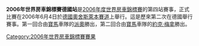 {{Unreferenced|time=2012-03-19T09:33:28+00:00 }} 

'''2006年世界房車錦標賽德國站'''是[[2006年度世界房車錦標賽|2006年度世界房車錦標賽]]的第四站賽事，正式比賽在2006年6月4日於[[德國|德國]][[奧舍斯萊本賽道|奧舍斯萊本賽道]]上舉行。這是歷來第二次在德國舉行賽事。第一回合由[[寶馬|寶馬]]車隊的[[派奧|派奧]]勝出，第二回合由[[寶馬|寶馬]]車隊的[[約克·梅拿|約克·梅拿]]勝出。

{{WTCC-stub}}

{{WTCC race
|Name_of_race=世界房車錦標賽德國站
|Year_of_race=2006
|Previous_race_in_season=[[2006年世界房車錦標賽英國站|2006年世界房車錦標賽英國站]]
|Next_race_in_season=[[2006年世界房車錦標賽巴西站|2006年世界房車錦標賽巴西站]]
|Previous_year's_race=[[2005年世界房車錦標賽德國站|2005年世界房車錦標賽德國站]]
|Next_year's_race=[[2007年世界房車錦標賽德國站|2007年世界房車錦標賽德國站]]
}}

[[Category:2006年世界房車錦標賽賽果|Category:2006年世界房車錦標賽賽果]]